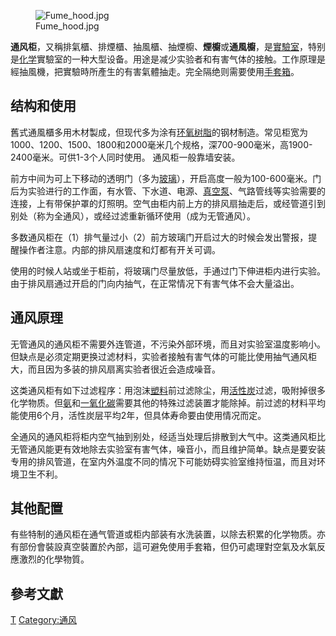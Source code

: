 {{Unreferenced|time=2022-01-26T06:45:56+00:00}}
[[File:Fume_hood.jpg|thumb]]

'''通风柜'''，又稱排氣櫃、排煙櫃、抽風櫃、抽煙櫥、'''煙櫥'''或'''通風櫥'''，是[[實驗室|實驗室]]，特别是[[化学|化学]]實驗室的一种大型设备。用途是减少实验者和有害气体的接触。工作原理是經抽風機，把實驗時所產生的有害氣體抽走。完全隔绝则需要使用[[手套箱|手套箱]]。

== 结构和使用 ==
舊式通風櫃多用木材製成，但现代多为涂有[[环氧树脂|环氧树脂]]的钢材制造。常见柜宽为1000、1200、1500、1800和2000毫米几个规格，深700-900毫米，高1900-2400毫米。可供1-3个人同时使用。 通风柜一般靠墙安装。

前方中间为可上下移动的透明门（多为[[玻璃|玻璃]]），开启高度一般为100-600毫米。门后为实验进行的工作面，有水管、下水道、电源、[[真空泵|真空泵]]、气路管线等实验需要的连接，上有带保护罩的灯照明。空气由柜内前上方的排风扇抽走后，或经管道引到别处（称为全通风），或经过滤重新循环使用（成为无管通风）。

多数通风柜在（1）排气量过小（2）前方玻璃门开启过大的时候会发出警报，提醒操作者注意。内部的排风扇速度和灯都有开关可调。

使用的时候人站或坐于柜前，将玻璃门尽量放低，手通过门下伸进柜内进行实验。由于排风扇通过开启的门向内抽气，在正常情况下有害气体不会大量溢出。

== 通风原理 ==
无管通风的通风柜不需要外连管道，不污染外部环境，而且对实验室温度影响小。但缺点是必须定期更换过滤材料，实验者接触有害气体的可能比使用抽气通风柜大，而且因为多装的排风扇离实验者很近会造成噪音。

这类通风柜有如下过滤程序：用泡沫[[塑料|塑料]]前过滤除尘，用[[活性炭|活性炭]]过滤，吸附掉很多化学物质。但[[氨|氨]]和[[一氧化碳|一氧化碳]]需要其他的特殊过滤装置才能除掉。前过滤的材料平均能使用6个月，活性炭层平均2年，但具体寿命要由使用情况而定。

全通风的通风柜将柜内空气抽到别处，经适当处理后排散到大气中。这类通风柜比无管通风能更有效地除去实验室有害气体，噪音小，而且维护简单。缺点是要安装专用的排风管道，在室内外温度不同的情况下可能妨碍实验室维持恒温，而且对环境卫生不利。

== 其他配置 ==
有些特制的通风柜在通气管道或柜内部装有水洗装置，以除去积累的化学物质。亦有部份會裝設真空裝置於內部，這可避免使用手套箱，但仍可處理對空氣及水氣反應激烈的化學物質。

== 參考文獻 ==
{{reflist}}

{{實驗室設備}}

[[Category:實驗室設備|T]]
[[Category:通风|Category:通风]]